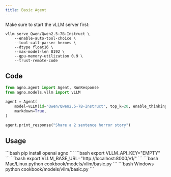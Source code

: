 ```yaml
---
title: Basic Agent
---
```


Make sure to start the vLLM server first:

```shell
vllm serve Qwen/Qwen2.5-7B-Instruct \
    --enable-auto-tool-choice \
    --tool-call-parser hermes \
    --dtype float16 \
    --max-model-len 8192 \
    --gpu-memory-utilization 0.9 \
    --trust-remote-code
```

## Code

```python cookbook/models/vllm/basic.py
from agno.agent import Agent, RunResponse
from agno.models.vllm import vLLM

agent = Agent(
    model=vLLM(id="Qwen/Qwen2.5-7B-Instruct", top_k=20, enable_thinking=False),
    markdown=True,
)

agent.print_response("Share a 2 sentence horror story")
```

## Usage

<Steps>
  <Snippet file="create-venv-step.mdx" />
  
  <Step title="Install packages">
    ```bash
    pip install openai agno
    ```
  </Step>
  
  <Step title="Export vLLM API key">
    ```bash
    export VLLM_API_KEY="EMPTY"
    ```
  </Step>
  
  <Step title="Export vLLM host">
    ```bash
    export VLLM_BASE_URL="http://localhost:8000/v1/"
    ```
  </Step>
  
  <Step title="Run Agent">
    <CodeGroup>
    ```bash Mac/Linux
    python cookbook/models/vllm/basic.py
    ```
    ```bash Windows
    python cookbook/models/vllm/basic.py
    ```
    </CodeGroup>
  </Step>
</Steps>